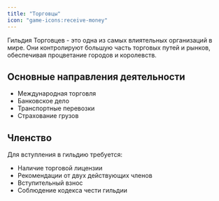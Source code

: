 ```yaml
---
title: "Торговцы"
icon: "game-icons:receive-money"
---
```


Гильдия Торговцев - это одна из самых влиятельных организаций в мире. Они контролируют большую часть торговых путей и рынков, обеспечивая процветание городов и королевств.

## Основные направления деятельности

- Международная торговля
- Банковское дело
- Транспортные перевозки
- Страхование грузов

## Членство

Для вступления в гильдию требуется:
- Наличие торговой лицензии
- Рекомендации от двух действующих членов
- Вступительный взнос
- Соблюдение кодекса чести гильдии 